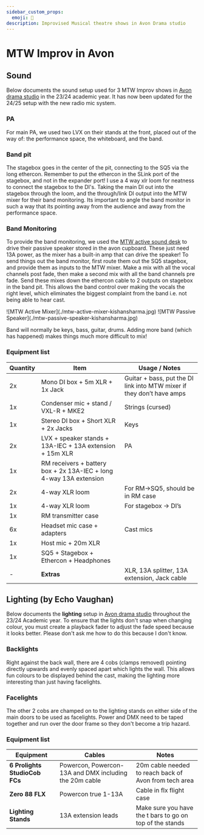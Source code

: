 ```yaml
---
sidebar_custom_props:
  emoji: 🎤
description: Improvised Musical theatre shows in Avon Drama studio
---
```


# MTW Improv in Avon

## Sound

Below documents the sound setup used for 3 MTW Improv shows in [Avon drama studio](/wiki/04-spaces/03-avon.md) in the 23/24 academic year. 
It has now been updated for the 24/25 setup with the new radio mic system.

### PA 

For main PA, we used two LVX on their stands at the front, placed out of the way of: the performance space, the whiteboard, and the band.

### Band pit

The stagebox goes in the center of the pit, connecting to the SQ5 via the long ethercon. Remember to put the ethercon in the SLink port of the stagebox,
and not in the expander port! I use a 4 way xlr loom for neatness to connect the stagebox to the DI's. Taking the main DI out into the stagebox through the
loom, and the through/link DI output into the MTW mixer for their band monitoring. Its important to angle the band monitor in such a way that its pointing 
away from the audience and away from the performance space.

### Band Monitoring 

To provide the band monitoring, we used the [MTW active sound desk](https://usa.yamaha.com/news_events/2002/20020117_yamaha-emx5000-series-mixers-just-add-speakers_us.html) to drive their passive speaker stored in the avon cupboard.
These just need 13A power, as the mixer has a built-in amp that can drive the speaker!
To send things out the band monitor, first route them out the SQ5 stagebox, and provide them as inputs to the MTW mixer.
Make a mix with all the vocal channels post fade, then make a second mix with all the band channels pre fade.
Send these mixes down the ethercon cable to 2 outputs on stagebox in the band pit.
This allows the band control over making the vocals the right level, which eliminates the biggest complaint from the band i.e. not being able to hear cast.

<div class="img-gallery">
    ![MTW Active Mixer](./mtw-active-mixer-kishansharma.jpg)
    ![MTW Passive Speaker](./mtw-passive-speaker-kishansharma.jpg)
</div>

Band will normally be keys, bass, guitar, drums. Adding more band (which has happened) makes things much more difficult to mix!  

### Equipment list

| Quantity | Item                                                | Usage / Notes                                      |
|----------|-----------------------------------------------------|----------------------------------------------------|
| 2x       | Mono DI box + 5m XLR + 1x Jack                     | Guitar + bass, put the DI link into MTW mixer if they don’t have amps |
| 1x       | Condenser mic + stand / VXL-R + MKE2               | Strings (cursed)                                  |
| 1x       | Stereo DI box + Short XLR + 2x Jacks               | Keys                                              |
| 2x       | LVX + speaker stands + 13A-IEC + 13A extension + 15m XLR | PA                                          |
| 1x       | RM receivers + battery box + 2x 13A-IEC + long 4-way 13A extension |                                   |
| 2x       | 4-way XLR loom                                     | For RM->SQ5, should be in RM case                 |
| 1x       | 4-way XLR loom                                     | For stagebox -> DI’s                              |
| 1x       | RM transmitter case                                |                                                   |
| 6x       | Headset mic case + adapters                        | Cast mics                                         |
| 1x       | Host mic + 20m XLR                                 |                                                   |
| 1x       | SQ5 + Stagebox + Ethercon + Headphones             |                                                   |
| -        | **Extras**                                         | XLR, 13A splitter, 13A extension, Jack cable      |


## Lighting (by Echo Vaughan)
Below documents the **lighting** setup in [Avon drama studio](/wiki/04-spaces/03-avon.md) throughout the 23/24 Academic year.
To ensure that the lights don't snap when changing colour, you must create a playback fader to adjust the fade speed because it looks better. Please don't ask me how to do this because I don't know.

### Backlights
Right against the back wall, there are 4 cobs (clamps removed) pointing directly upwards and evenly spaced apart which lights the wall. This allows fun colours to be displayed behind the cast, making the lighting more interesting than just having facelights.

### Facelights
The other 2 cobs are champed on to the lighting stands on either side of the main doors to be used as facelights. Power and DMX need to be taped together and run over the door frame so they don't become a trip hazard.

### Equipment list

| Equipment | Cables | Notes |
|-----------|-------|-------|
|**6 Prolights StudioCob FCs**| Powercon, Powercon-13A and DMX including the 20m cable  | 20m cable needed to reach back of Avon from tech area |
| **Zero 88 FLX** | Powercon true 1-13A | Cable in flx flight case |
| **Lighting Stands** | 13A extension leads | Make sure you have the t bars to go on top of the stands|
